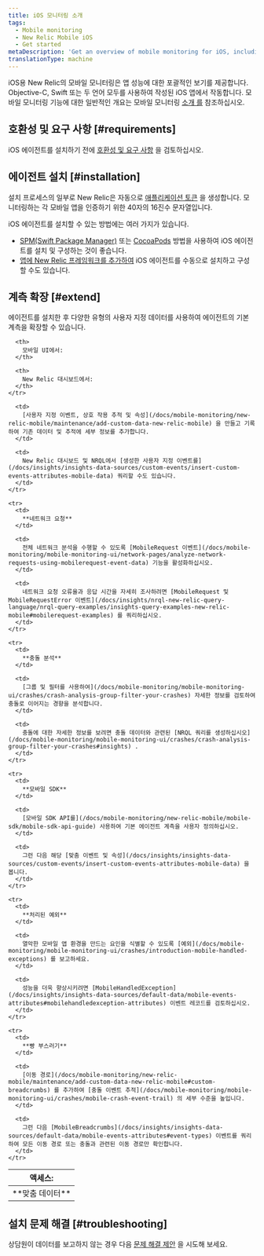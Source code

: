 ```yaml
---
title: iOS 모니터링 소개
tags:
  - Mobile monitoring
  - New Relic Mobile iOS
  - Get started
metaDescription: 'Get an overview of mobile monitoring for iOS, including installation, compatibility, and troubleshooting information.'
translationType: machine
---
```


iOS용 New Relic의 모바일 모니터링은 앱 성능에 대한 포괄적인 보기를 제공합니다. Objective-C, Swift 또는 두 언어 모두를 사용하여 작성된 iOS 앱에서 작동합니다. 모바일 모니터링 기능에 대한 일반적인 개요는 모바일 모니터링 [소개 를](/docs/mobile-monitoring/new-relic-mobile/getting-started/introduction-new-relic-mobile) 참조하십시오.

## 호환성 및 요구 사항 [#requirements]

iOS 에이전트를 설치하기 전에 [호환성 및 요구 사항](/docs/mobile-monitoring/new-relic-mobile-ios/get-started/new-relic-ios-compatibility-requirements) 을 검토하십시오.

## 에이전트 설치 [#installation]

설치 프로세스의 일부로 New Relic은 자동으로 [애플리케이션 토큰](/docs/mobile-monitoring/new-relic-mobile/maintenance/viewing-your-application-token) 을 생성합니다. 모니터링하는 각 모바일 앱을 인증하기 위한 40자의 16진수 문자열입니다.

iOS 에이전트를 설치할 수 있는 방법에는 여러 가지가 있습니다.

* [SPM(Swift Package Manager)](/docs/mobile-monitoring/new-relic-mobile-ios/installation/spm-installation) 또는 [CocoaPods](/docs/mobile-monitoring/new-relic-mobile-ios/install-configure/cocoapods-installation-configuration) 방법을 사용하여 iOS 에이전트를 설치 및 구성하는 것이 좋습니다.
* [앱에 New Relic 프레임워크를 추가하여](/docs/mobile-monitoring/new-relic-mobile-ios/get-started/ios-installation-configuration) iOS 에이전트를 수동으로 설치하고 구성할 수도 있습니다.

## 계측 확장 [#extend]

에이전트를 설치한 후 다양한 유형의 사용자 지정 데이터를 사용하여 에이전트의 기본 계측을 확장할 수 있습니다.

<table>
  <thead>
    <tr>
      <th style={{ width: "125px" }}>
        액세스:
      </th>

      <th>
        모바일 UI에서:
      </th>

      <th>
        New Relic 대시보드에서:
      </th>
    </tr>
  </thead>

  <tbody>
    <tr>
      <td>
        **맞춤 데이터**
      </td>

      <td>
        [사용자 지정 이벤트, 상호 작용 추적 및 속성](/docs/mobile-monitoring/new-relic-mobile/maintenance/add-custom-data-new-relic-mobile) 을 만들고 기록하여 기존 데이터 및 추적에 세부 정보를 추가합니다.
      </td>

      <td>
        New Relic 대시보드 및 NRQL에서 [생성한 사용자 지정 이벤트를](/docs/insights/insights-data-sources/custom-events/insert-custom-events-attributes-mobile-data) 쿼리할 수도 있습니다.
      </td>
    </tr>

    <tr>
      <td>
        **네트워크 요청**
      </td>

      <td>
        전체 네트워크 분석을 수행할 수 있도록 [MobileRequest 이벤트](/docs/mobile-monitoring/mobile-monitoring-ui/network-pages/analyze-network-requests-using-mobilerequest-event-data) 기능을 활성화하십시오.
      </td>

      <td>
        네트워크 요청 오류율과 응답 시간을 자세히 조사하려면 [MobileRequest 및 MobileRequestError 이벤트](/docs/insights/nrql-new-relic-query-language/nrql-query-examples/insights-query-examples-new-relic-mobile#mobilerequest-examples) 를 쿼리하십시오.
      </td>
    </tr>

    <tr>
      <td>
        **충돌 분석**
      </td>

      <td>
        [그룹 및 필터를 사용하여](/docs/mobile-monitoring/mobile-monitoring-ui/crashes/crash-analysis-group-filter-your-crashes) 자세한 정보를 검토하여 충돌로 이어지는 경향을 분석합니다.
      </td>

      <td>
        충돌에 대한 자세한 정보를 보려면 충돌 데이터와 관련된 [NRQL 쿼리를 생성하십시오](/docs/mobile-monitoring/mobile-monitoring-ui/crashes/crash-analysis-group-filter-your-crashes#insights) .
      </td>
    </tr>

    <tr>
      <td>
        **모바일 SDK**
      </td>

      <td>
        [모바일 SDK API를](/docs/mobile-monitoring/new-relic-mobile/mobile-sdk/mobile-sdk-api-guide) 사용하여 기본 에이전트 계측을 사용자 정의하십시오.
      </td>

      <td>
        그런 다음 해당 [맞춤 이벤트 및 속성](/docs/insights/insights-data-sources/custom-events/insert-custom-events-attributes-mobile-data) 을 봅니다.
      </td>
    </tr>

    <tr>
      <td>
        **처리된 예외**
      </td>

      <td>
        열악한 모바일 앱 환경을 만드는 요인을 식별할 수 있도록 [예외](/docs/mobile-monitoring/mobile-monitoring-ui/crashes/introduction-mobile-handled-exceptions) 를 보고하세요.
      </td>

      <td>
        성능을 더욱 향상시키려면 [MobileHandledException](/docs/insights/insights-data-sources/default-data/mobile-events-attributes#mobilehandledexception-attributes) 이벤트 레코드를 검토하십시오.
      </td>
    </tr>

    <tr>
      <td>
        **빵 부스러기**
      </td>

      <td>
        [이동 경로](/docs/mobile-monitoring/new-relic-mobile/maintenance/add-custom-data-new-relic-mobile#custom-breadcrumbs) 를 추가하여 [충돌 이벤트 추적](/docs/mobile-monitoring/mobile-monitoring-ui/crashes/mobile-crash-event-trail) 의 세부 수준을 높입니다.
      </td>

      <td>
        그런 다음 [MobileBreadcrumbs](/docs/insights/insights-data-sources/default-data/mobile-events-attributes#event-types) 이벤트를 쿼리하여 모든 이동 경로 또는 충돌과 관련된 이동 경로만 확인합니다.
      </td>
    </tr>
  </tbody>
</table>

## 설치 문제 해결 [#troubleshooting]

상담원이 데이터를 보고하지 않는 경우 다음 [문제 해결 제안](/docs/mobile-monitoring/new-relic-mobile-ios/troubleshoot/no-data-appears-ios) 을 시도해 보세요.